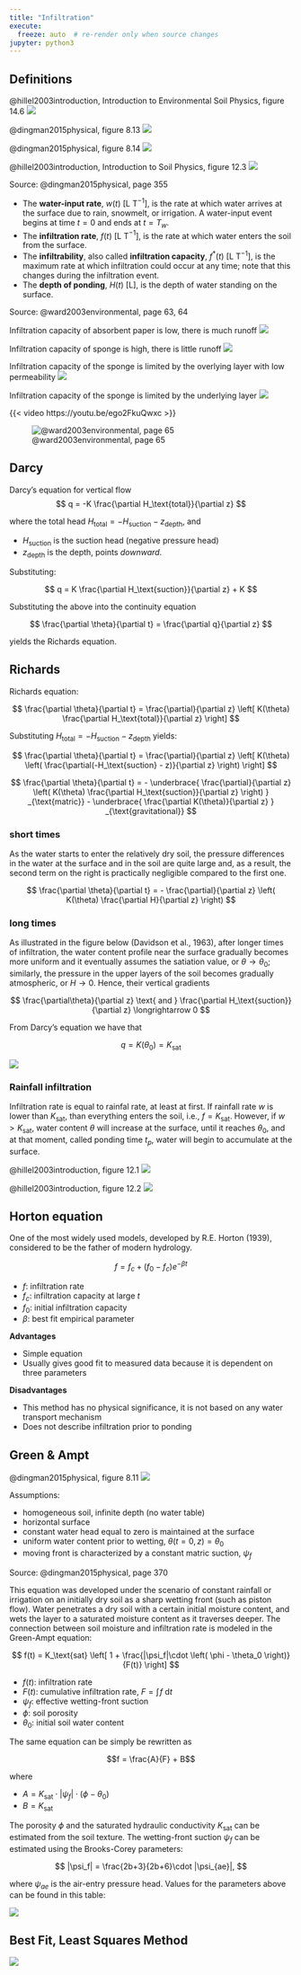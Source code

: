 ```yaml
---
title: "Infiltration"
execute:
  freeze: auto  # re-render only when source changes
jupyter: python3
---
```


## Definitions

@hillel2003introduction, Introduction to Environmental Soil Physics, figure 14.6
![](/archive/figures/hillel-introduction-to-environmental-soil-physics-figure14.6.png)

@dingman2015physical, figure 8.13
![](/archive/figures/dingman-figure8.13.png)

@dingman2015physical, figure 8.14
![](/archive/figures/dingman-figure8.14.png)

@hillel2003introduction, Introduction to Soil Physics, figure 12.3
![](/archive/figures/hillel_introduction_soil_physics_figure12.3.png)

Source: @dingman2015physical, page 355

* The **water-input rate**, $w(t)$ [L T$^{-1}$], is the rate at which water arrives at the surface due to rain, snowmelt, or irrigation. A water-input event begins at time $t=0$ and ends at $t=T_w$.
* The **infiltration rate**, $f(t)$ [L T$^{-1}$], is the rate at which water enters the soil from the surface.
* The **infiltrability**, also called **infiltration capacity**, $f^*(t)$ [L T$^{-1}$], is the maximum rate at which infiltration could occur at any time; note that this changes during the infiltration event.
* The **depth of ponding**, $H(t)$ [L], is the depth of water standing on the surface.

Source: @ward2003environmental, page 63, 64

Infiltration capacity of absorbent paper is low, there is much runoff
![](/archive/figures/ward_and_trimble_infiltration_capacity1.png)

Infiltration capacity of sponge is high, there is little runoff
![](/archive/figures/ward_and_trimble_infiltration_capacity2.png)

Infiltration capacity of the sponge is limited by the overlying layer with low permeability
![](/archive/figures/ward_and_trimble_infiltration_capacity3.png)

Infiltration capacity of the sponge is limited by the underlying layer
![](/archive/figures/ward_and_trimble_infiltration_capacity4.png)

{{< video https://youtu.be/ego2FkuQwxc >}}


![@ward2003environmental, page 65
](/archive/figures/ward-and-trimble-figure3.17-page65.png)

## Darcy

Darcy's equation for vertical flow
$$
q = -K \frac{\partial H_\text{total}}{\partial z}
$$

where the total head $H_\text{total}=-H_\text{suction}-z_\text{depth}$, and

* $H_\text{suction}$ is the suction head (negative pressure head)
* $z_\text{depth}$ is the depth, points *downward*.

Substituting:

$$
q = K \frac{\partial H_\text{suction}}{\partial z} + K
$$

Substituting the above into the continuity equation

$$
\frac{\partial \theta}{\partial t} = \frac{\partial q}{\partial z}
$$

yields the Richards equation.

## Richards

Richards equation:

$$
\frac{\partial \theta}{\partial t} = \frac{\partial}{\partial z}
\left[
K(\theta)
\frac{\partial H_\text{total}}{\partial z}
\right]
$$

Substituting $H_\text{total}=-H_\text{suction}-z_\text{depth}$ yields:

$$
\frac{\partial \theta}{\partial t} = \frac{\partial}{\partial z}
\left[
K(\theta)
\left(
\frac{\partial(-H_\text{suction} - z)}{\partial z}
\right)
\right]
$$


$$
\frac{\partial \theta}{\partial t} =
-
\underbrace{
\frac{\partial}{\partial z}
\left(
K(\theta)
\frac{\partial H_\text{suction}}{\partial z}
\right)
}
_{\text{matric}}
-
\underbrace{
\frac{\partial K(\theta)}{\partial z}
}
_{\text{gravitational}}
$$

### short times

As the water starts to enter the relatively dry soil, the pressure differences in the water at the surface and in the soil are quite large and, as a result, the second term on the right is practically negligible compared to the first one.

$$
\frac{\partial \theta}{\partial t} =
-
\frac{\partial}{\partial z}
\left(
K(\theta)
\frac{\partial H}{\partial z}
\right)
$$

### long times

As illustrated in the figure below (Davidson et al., 1963), after longer times of infiltration, the water content profile near the surface gradually becomes more uniform and it eventually assumes the satiation value, or $\theta\rightarrow \theta_0$; similarly, the pressure in the upper layers of the soil becomes gradually atmospheric, or $H \rightarrow 0$. Hence, their vertical gradients
<!-- ∂ θ /∂ z and ∂ H /∂ z both approach -->

$$
\frac{\partial\theta}{\partial z} \text{ and } \frac{\partial H_\text{suction}}{\partial z} \longrightarrow 0
$$

From Darcy's equation we have that

$$
q = K(\theta_0) = K_\text{sat}
$$

![](/archive/figures/davidson-1963-figure19.png)

### Rainfall infiltration

Infiltration rate is equal to rainfal rate, at least at first.
If rainfall rate $w$ is lower than $K_\text{sat}$, than everything enters the soil, i.e., $f=K_\text{sat}$.
However, if $w>K_\text{sat}$, water content $\theta$ will increase at the surface, until it reaches $\theta_0$, and at that moment, called ponding time $t_p$,  water will begin to accumulate at the surface.

@hillel2003introduction, figure 12.1
![](/archive/figures/hillel_introduction_soil_physics_figure12.1.png)

@hillel2003introduction, figure 12.2
![](/archive/figures/hillel_introduction_soil_physics_figure12.2.png)

## Horton equation

One of the most widely used models, developed by R.E. Horton (1939), considered to be the father of modern hydrology.

$$
f = f_c+(f_0-f_c)e^{-\beta t}
$$

* $f$: infiltration rate
* $f_c$: infiltration capacity at large $t$
* $f_0$: initial infiltration capacity
* $\beta$: best fit empirical parameter

**Advantages**  

* Simple equation
* Usually gives good fit to measured data because it is dependent on three parameters

**Disadvantages**

* This method has no physical significance, it is not based on any water transport mechanism
* Does not describe infiltration prior to ponding

## Green & Ampt

@dingman2015physical, figure 8.11
![](/archive/figures/dingman-figure8.11.png)


Assumptions:

* homogeneous soil, infinite depth (no water table)
* horizontal surface
* constant water head equal to zero is maintained at the surface
* uniform water content prior to wetting, $\theta(t=0,z)=\theta_0$
* moving front is characterized by a constant matric suction, $\psi_f$


Source: @dingman2015physical, page 370

This equation was developed under the scenario of constant rainfall or irrigation on an initially dry soil as a sharp wetting front (such as piston flow). Water penetrates a dry soil with a certain initial moisture content, and wets the layer to a saturated moisture content as it traverses deeper. The connection between soil moisture and infiltration rate is modeled in the Green-Ampt equation:

$$
f(t) = K_\text{sat}
\left[
1 + \frac{|\psi_f|\cdot \left( \phi - \theta_0 \right)}{F(t)}
\right]
$$

* $f(t)$: infiltration rate
* $F(t)$: cumulative infiltration rate, $F=\int\! f \text{ d}t$
* $\psi_f$: effective wetting-front suction
* $\phi$: soil porosity
* $\theta_0$:  initial soil water content

The same equation can be simply be rewritten as

$$f = \frac{A}{F} + B$$

where

* $A = K_\text{sat}\cdot|\psi_f|\cdot \left( \phi - \theta_0 \right)$
* $B= K_\text{sat}$

The porosity $\phi$ and the saturated hydraulic conductivity $K_\text{sat}$ can be estimated from the soil texture. The wetting-front suction $\psi_f$ can be estimated using the Brooks-Corey parameters:
<!-- Dingman, page 371 -->

$$
|\psi_f| = \frac{2b+3}{2b+6}\cdot |\psi_{ae}|,
$$

where $\psi_{ae}$ is the air-entry pressure head.
Values for the parameters above can be found in this table:

![](/archive/figures/dingman_table7.4.png)

## Best Fit, Least Squares Method

![](least-squares.png)
